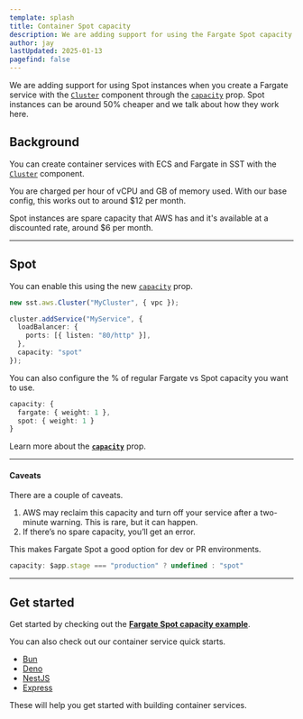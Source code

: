 ```yaml
---
template: splash
title: Container Spot capacity
description: We are adding support for using the Fargate Spot capacity provider for services.
author: jay
lastUpdated: 2025-01-13
pagefind: false
---
```



We are adding support for using Spot instances when you create a Fargate service with the [`Cluster`](/docs/component/aws/cluster) component through the [`capacity`](/docs/component/aws/cluster#capacity) prop. Spot instances can be around 50% cheaper and we talk about how they work here.

<YouTube id="2RrAZiTZoeA" posterQuality="high" />

## Background

You can create container services with ECS and Fargate in SST with the [`Cluster`](/docs/component/aws/cluster) component.

You are charged per hour of vCPU and GB of memory used. With our base config, this works out to around $12 per month.

Spot instances are spare capacity that AWS has and it's available at a discounted rate, around $6 per month.

---

## Spot 

You can enable this using the new [`capacity`](/docs/component/aws/cluster#capacity) prop.

```ts title="sst.config.ts" {7}
new sst.aws.Cluster("MyCluster", { vpc });

cluster.addService("MyService", {
  loadBalancer: {
    ports: [{ listen: "80/http" }],
  },
  capacity: "spot"
});
```

You can also configure the % of regular Fargate vs Spot capacity you want to use.

```ts title="sst.config.ts" {7}
capacity: {
  fargate: { weight: 1 },
  spot: { weight: 1 }
}
```

Learn more about the [**`capacity`**](/docs/component/aws/cluster#capacity) prop.

---

#### Caveats

There are a couple of caveats.

1. AWS may reclaim this capacity and turn off your service after a two-minute warning. This is rare, but it can happen.
2. If there’s no spare capacity, you’ll get an error.

This makes Fargate Spot a good option for dev or PR environments.

```ts title="sst.config.ts"
capacity: $app.stage === "production" ? undefined : "spot"
```

---

## Get started

Get started by checking out the [**Fargate Spot capacity example**](/docs/examples/#aws-cluster-spot-capacity).

You can also check out our container service quick starts.

- [Bun](/docs/start/aws/bun)
- [Deno](/docs/start/aws/deno)
- [NestJS](/docs/start/aws/nestjs)
- [Express](/docs/start/aws/express)

These will help you get started with building container services.
